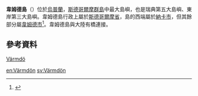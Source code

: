 {{Infobox Islands
| name             = 韋姆德島
| image name       = Fredriksborg.jpg
| image caption    = 島上的弗雷德里克斯堡堡壘
| image size       = 250px
| location         = [[波羅的海|波羅的海]]
| coordinates      = 
| area             = 180平方公里
| country          = Sweden
| country admin divisions title     = 省
| country admin divisions           = [[斯德哥爾摩省|斯德哥爾摩省]]
| country admin divisions title 1   = 自治市
| country admin divisions 1         = [[韋姆德市|韋姆德市]]、[[納卡市|納卡市]]
| population       =
| population as of = 
| density          = 
| ethnic groups    =
| additional info  =
}}
'''韋姆德島'''（{{lang|sv|Värmdö}}）位於[[烏普蘭|烏普蘭]]，[[斯德哥爾摩群島|斯德哥爾摩群島]]中最大島嶼，也是瑞典第五大島嶼、東岸第三大島嶼。韋姆德島行政上屬於[[斯德哥爾摩省|斯德哥爾摩省]]，島的西端屬於[[納卡市|納卡市]]，但其餘部分屬[[韋姆德市|韋姆德市]]<ref>{{Cite web |url=http://www.map.stockholm.se/kartago/kartago_ttort_nacka.html |title=地圖 |access-date=2009-10-06 |archive-date=2010-01-12 |archive-url=https://web.archive.org/web/20100112080734/http://www.map.stockholm.se/kartago/kartago_ttort_nacka.html |dead-url=no }}</ref>。韋姆德島與大陸有橋連接。

==參考資料==
{{commonscat|Värmdö}}
{{reflist}}
{{瑞典十大島嶼}}

{{coord|59|20|N|18|33|E|region:SE_type:isle|display=title}}

[[分類:瑞典島嶼|Värmdö]]

[[en:Värmdön|en:Värmdön]]
[[sv:Värmdön|sv:Värmdön]]